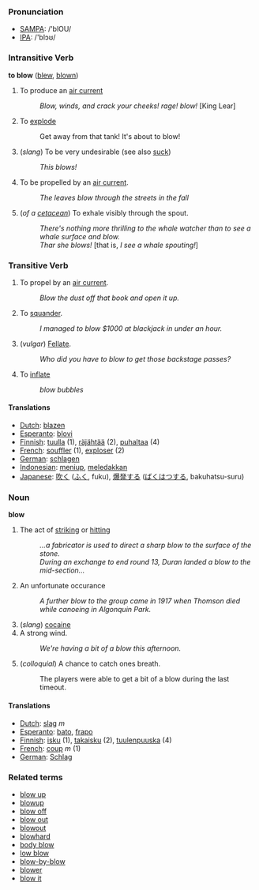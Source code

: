 === Pronunciation ===
*[[w:SAMPA|SAMPA]]: /'blOU/
*[[w:IPA|IPA]]: /'blɔʊ/

=== Intransitive Verb ===

'''to blow''' ([[blew]], [[blown]])

# To produce an [[air current]]
#: ''Blow, winds, and crack your cheeks! rage! blow!'' [King Lear]
# To [[explode]]
#: Get away from that tank!  It's about to blow!
# (''slang'') To be very undesirable (see also [[suck]])
#: ''This blows!''
# To be propelled by an [[air current]].
#: ''The leaves blow through the streets in the fall''
# (''of a [[cetacean]]'') To exhale visibly through the spout.
#: ''There's nothing more thrilling to the whale watcher than to see a whale surface and blow.''
#: ''Thar she blows!'' [that is, ''I see a whale spouting!'']

=== Transitive Verb ===

# To propel by an [[air current]].
#: ''Blow the dust off that book and open it up.''
# To [[squander]].
#: ''I managed to blow $1000 at blackjack in under an hour.''
# (''vulgar'') [[Fellate]].
#: ''Who did you have to blow to get those backstage passes?''
# To [[inflate]]
#: ''blow bubbles''

==== Translations ====
*[[Dutch]]: [[blazen]]
*[[Esperanto]]: [[blovi]]
*[[Finnish]]: [[tuulla]] (1), [[räjähtää]] (2), [[puhaltaa]] (4)
*[[French]]: [[souffler]] (1), [[exploser]] (2)
*[[German]]: [[schlagen]]
*[[Indonesian]]: [[tiup|meniup]], [[ledak|meledakkan]]
*[[Japanese]]: [[吹く]] ([[ふく]], fuku), [[爆発]]する ([[ばくはつ]]する, bakuhatsu-suru)

=== Noun ===

'''blow'''

# The act of [[strike|striking]] or [[hit]]ting
#: ''...a fabricator is used to direct a sharp blow to the surface of the stone.''
#: ''During an exchange to end round 13, Duran landed a blow to the mid-section...''
# An unfortunate occurance
#: ''A further blow to the group came in 1917 when Thomson died while canoeing in Algonquin Park.''
# (''slang'') [[cocaine]]
# A strong wind.
#: ''We're having a bit of a blow this afternoon.''
# (''colloquial'') A chance to catch ones breath.
#: The players were able to get a bit of a blow during the last timeout.

==== Translations ====
*[[Dutch]]: [[slag]] ''m''
*[[Esperanto]]: [[bato]], [[frapo]]
*[[Finnish]]: [[isku]] (1), [[takaisku]] (2), [[tuulenpuuska]] (4)
*[[French]]: [[coup]] ''m'' (1)
*[[German]]: [[Schlag]]

=== Related terms ===

*[[blow up]]
*[[blowup]]
*[[blow off]]
*[[blow out]]
*[[blowout]]
*[[blowhard]]
*[[body blow]]
*[[low blow]]
*[[blow-by-blow]]
*[[blower]]
*[[blow it]]